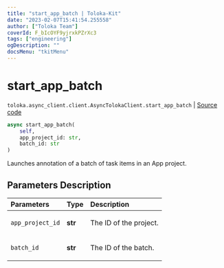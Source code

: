 ```yaml
---
title: "start_app_batch | Toloka-Kit"
date: "2023-02-07T15:41:54.255558"
author: ["Toloka Team"]
coverId: F_bIcOYF9yjrxkPZrXc3
tags: ["engineering"]
ogDescription: ""
docsMenu: "tkitMenu"
---
```


# start_app_batch
`toloka.async_client.client.AsyncTolokaClient.start_app_batch` | [Source code](https://github.com/Toloka/toloka-kit/blob/v1.1.3/src/async_client/client.py#L0)

```python
async start_app_batch(
    self,
    app_project_id: str,
    batch_id: str
)
```

Launches annotation of a batch of task items in an App project.

## Parameters Description

| Parameters | Type | Description |
| :----------| :----| :-----------|
`app_project_id`|**str**|<p>The ID of the project.</p>
`batch_id`|**str**|<p>The ID of the batch.</p>